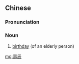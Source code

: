 ==Chinese==
{{zh-forms|s=寿辰}}

===Pronunciation===
{{zh-pron
|m=shòuchén
|c=sau6 san4
|mn=qz,xm,zz:siū-sîn
|cat=n
}}

===Noun===
{{zh-noun}}

# [[birthday]] (of an elderly person)

[[mg:壽辰]]